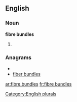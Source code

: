 
==English==

===Noun===
'''fibre bundles'''

# {{plural of|[[fibre bundle]]}}

===Anagrams===
* {{alphagram|bbdeefilnrsu}}
* [[fiber bundles#English|fiber bundles]]


[[Category:English plurals]]

[[ar:fibre bundles]]
[[fr:fibre bundles]]